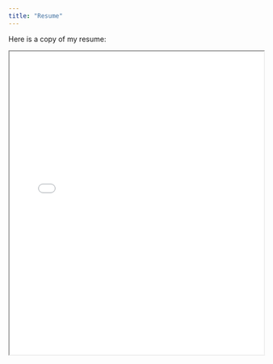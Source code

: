 ```yaml
---
title: "Resume"
---
```


Here is a copy of my resume:

<iframe src="Quarto-resume/Landwehr_Resume-3.0.pdf" width="100%" height="600px">

---
